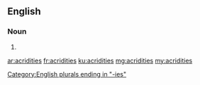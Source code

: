 ==English==

===Noun===
{{head|en|plural}}

# {{plural of|acridity|lang=en}}

[[Category:English plurals ending in "-ies"]]

[[ar:acridities]]
[[fr:acridities]]
[[ku:acridities]]
[[mg:acridities]]
[[my:acridities]]